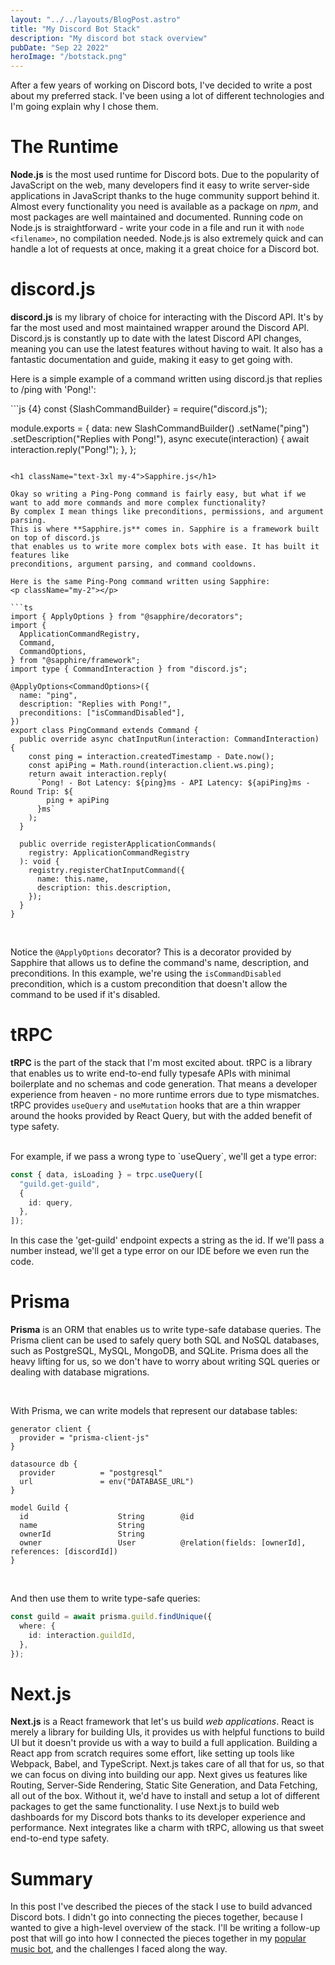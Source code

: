 ```yaml
---
layout: "../../layouts/BlogPost.astro"
title: "My Discord Bot Stack"
description: "My discord bot stack overview"
pubDate: "Sep 22 2022"
heroImage: "/botstack.png"
---
```


After a few years of working on Discord bots, I've decided to write a post about my preferred stack.
I've been using a lot of different technologies and I'm going explain why I chose them.

<h1 className="text-3xl my-4">The Runtime</h1>

**Node.js** is the most used runtime for Discord bots.
Due to the popularity of JavaScript on the web,
many developers find it easy to write server-side applications in JavaScript thanks to the huge community support behind it.
Almost every functionality you need is available as a package on _npm_, and most
packages are well maintained and documented. Running code on Node.js is straightforward -
write your code in a file and run it with `node <filename>`, no compilation needed.
Node.js is also extremely quick and can handle a lot of requests at once, making it a great choice for a Discord bot.

<h1 className="text-3xl my-4">discord.js</h1>

**discord.js** is my library of choice for interacting with the Discord API. It's by far the most used and most maintained wrapper around the Discord API.
Discord.js is constantly up to date with the latest Discord API changes, meaning you can use
the latest features without having to wait. It also has a fantastic documentation and guide,
making it easy to get going with.

Here is a simple example of a command written using discord.js that replies to /ping with 'Pong!':

<p className="my-2"></p>
```js {4}
const {SlashCommandBuilder} = require("discord.js");

module.exports = {
data: new SlashCommandBuilder()
.setName("ping")
.setDescription("Replies with Pong!"),
async execute(interaction) {
await interaction.reply("Pong!");
},
};

````

<h1 className="text-3xl my-4">Sapphire.js</h1>

Okay so writing a Ping-Pong command is fairly easy, but what if we want to add more commands and more complex functionality?
By complex I mean things like preconditions, permissions, and argument parsing.
This is where **Sapphire.js** comes in. Sapphire is a framework built on top of discord.js
that enables us to write more complex bots with ease. It has built it features like
preconditions, argument parsing, and command cooldowns.

Here is the same Ping-Pong command written using Sapphire:
<p className="my-2"></p>

```ts
import { ApplyOptions } from "@sapphire/decorators";
import {
  ApplicationCommandRegistry,
  Command,
  CommandOptions,
} from "@sapphire/framework";
import type { CommandInteraction } from "discord.js";

@ApplyOptions<CommandOptions>({
  name: "ping",
  description: "Replies with Pong!",
  preconditions: ["isCommandDisabled"],
})
export class PingCommand extends Command {
  public override async chatInputRun(interaction: CommandInteraction) {
    const ping = interaction.createdTimestamp - Date.now();
    const apiPing = Math.round(interaction.client.ws.ping);
    return await interaction.reply(
      `Pong! - Bot Latency: ${ping}ms - API Latency: ${apiPing}ms - Round Trip: ${
        ping + apiPing
      }ms`
    );
  }

  public override registerApplicationCommands(
    registry: ApplicationCommandRegistry
  ): void {
    registry.registerChatInputCommand({
      name: this.name,
      description: this.description,
    });
  }
}
````

<br />

Notice the `@ApplyOptions` decorator? This is a decorator provided by Sapphire that allows us to define the command's name, description, and preconditions.
In this example, we're using the `isCommandDisabled` precondition, which is a custom precondition that doesn't allow the command to be used if it's disabled.

<h1 className="text-3xl my-4">tRPC</h1>

**tRPC** is the part of the stack that I'm most excited about. tRPC is a library that
enables us to write end-to-end fully typesafe APIs with minimal boilerplate and no schemas and code generation.
That means a developer experience from heaven - no more runtime errors due to type mismatches.
tRPC provides `useQuery` and `useMutation` hooks that are a thin wrapper around the hooks provided by
React Query, but with the added benefit of type safety.

<br />
For example, if we pass a wrong type to `useQuery`, we'll get a type error:
<p className="my-2"></p>

```ts
const { data, isLoading } = trpc.useQuery([
  "guild.get-guild",
  {
    id: query,
  },
]);
```

In this case the 'get-guild' endpoint expects a string as the id. If we'll pass a number
instead, we'll get a type error on our IDE before we even run the code.

<h1 className="text-3xl my-4">Prisma</h1>

**Prisma** is an ORM that enables us to write type-safe database queries.
The Prisma client can be used to safely query both SQL and NoSQL databases,
such as PostgreSQL, MySQL, MongoDB, and SQLite. Prisma does all the heavy lifting
for us, so we don't have to worry about writing SQL queries or dealing with
database migrations.

<br />

With Prisma, we can write models that represent our database tables:

<p className="my-2"></p>

```prisma
generator client {
  provider = "prisma-client-js"
}

datasource db {
  provider          = "postgresql"
  url               = env("DATABASE_URL")
}

model Guild {
  id                    String        @id
  name                  String
  ownerId               String
  owner                 User          @relation(fields: [ownerId], references: [discordId])
}
```

<br />

And then use them to write type-safe queries:

<p className="my-2"></p>

```ts
const guild = await prisma.guild.findUnique({
  where: {
    id: interaction.guildId,
  },
});
```

<h1 className="text-3xl my-4">Next.js</h1>

**Next.js** is a React framework that let's us build _web applications_.
React is merely a library for building UIs, it provides us with helpful functions
to build UI but it doesn't provide us with a way to build a full application.
Building a React app from scratch requires some effort, like setting up tools like
Webpack, Babel, and TypeScript. Next.js takes care of all that for us, so that we can
focus on diving into building our app.
Next gives us features like Routing, Server-Side Rendering, Static Site Generation,
and Data Fetching, all out of the box. Without it, we'd have to install and setup
a lot of different packages to get the same functionality.
I use Next.js to build web dashboards for my Discord bots thanks to its developer experience
and performance. Next integrates like a charm with tRPC, allowing us that sweet
end-to-end type safety.

<h1 className="text-3xl my-4">Summary</h1>

In this post I've described the pieces of the stack I use to build advanced Discord bots.
I didn't go into connecting the pieces together, because I wanted to give a high-level overview
of the stack. I'll be writing a follow-up post that will go into how I connected the
pieces together in my [popular music bot](https://github.com/galnir/Master-Bot),
and the challenges I faced along the way.
